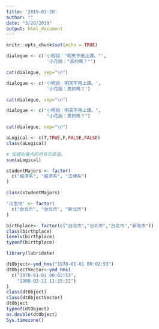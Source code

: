 ```yaml
---
title: '2019-03-20'
author: ""
date: "3/20/2019"
output: html_document
---
```


```r
knitr::opts_chunk$set(echo = TRUE)
```
```r
dialogue <- c('小明說："明天不用上課。"',
               '小花說："真的嗎？"')

cat(dialogue, sep="\n")
```
```r
dialogue <- c('小明說：明天不用上課。',
               '小花說：真的嗎？')

cat(dialogue, sep="\n")
```
```r
dialogue <- c("小明說：明天不用上課。",
               "小花說：真的嗎？")

cat(dialogue, sep="\n")
```
```r
aLogical <- c(T,TRUE,F,FALSE,FALSE)
class(aLogical)
```
```r
# 加總向量內的所有元素值。
sum(aLogical)
```
```r
studentMajors <- factor(
  c("經濟系", "經濟系", "法律系")
)
```

```r
class(studentMajors)
```
```r
'出生地' <- factor(
  c("台北市", "台北市", "新北市")
)
```
```r
birthplace<- factor(c("台北市","台北市","台北市","新北市"))
class(birthplace)
levels(birthplace)
typeof(birthplace)
```
```r
library(lubridate)
```
```r
dtObject<-ymd_hms("1970-01-01 00:02:53") 
dtObjectVector<-ymd_hms(
  c("1970-01-01 00:02:53",
    "1980-02-11 11:25:22")
)
class(dtObject)
class(dtObjectVector)
dtObject
typeof(dtObject)
as.double(dtObject)
Sys.timezone()
```
```r

```



